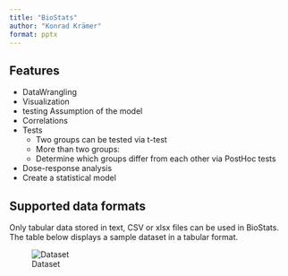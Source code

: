 ```yaml
---
title: "BioStats"
author: "Konrad Krämer"
format: pptx
---
```


## **Features**

- DataWrangling
- Visualization
- testing Assumption of the model
- Correlations
- Tests
  * Two groups can be tested via t-test
  * More than two groups:
  * Determine which groups differ from each other via PostHoc tests
- Dose-response analysis
- Create a statistical model

## Supported data formats

Only tabular data stored in text, CSV or xlsx files can be used in BioStats.
The table below displays a sample dataset in a tabular format.

![Dataset](./Overview.png)











